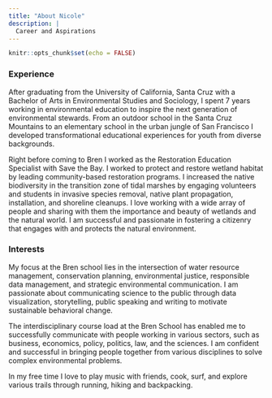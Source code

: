 ```yaml
---
title: "About Nicole"
description: |
  Career and Aspirations 
---
```


```r
knitr::opts_chunk$set(echo = FALSE)
```

### Experience
After graduating from the University of California, Santa Cruz with a Bachelor of Arts in Environmental Studies and Sociology, I spent 7 years working in environmental education to inspire the next generation of environmental stewards. From an outdoor school in the Santa Cruz Mountains to an elementary school in the urban jungle of San Francisco I developed transformational educational experiences for youth from diverse backgrounds. 

Right before coming to Bren I worked as the Restoration Education Specialist with Save the Bay. I worked to protect and restore wetland habitat by leading community-based restoration programs. I increased the native biodiversity in the transition zone of tidal marshes by engaging volunteers and students in invasive species removal, native plant propagation, installation, and shoreline cleanups. I love working with a wide array of people and sharing with them the importance and beauty of wetlands and the natural world. I am successful and passionate in fostering a citizenry that engages with and protects the natural environment.

### Interests
My focus at the Bren school lies in the intersection of water resource management, conservation planning, environmental justice, responsible data management, and strategic environmental communication. I am passionate about communicating science to the  public through data visualization, storytelling, public speaking and writing to motivate sustainable behavioral change. 

The interdisciplinary course load at the Bren School has enabled me to successfully communicate with people working in various sectors, such as business, economics, policy, politics, law, and the sciences. I am confident and successful in bringing people together from various disciplines to solve complex environmental problems. 

In my free time I love to play music with friends, cook, surf, and explore various trails through running, hiking and backpacking.
